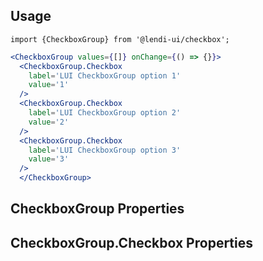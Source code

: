 
## Usage

```
import {CheckboxGroup} from '@lendi-ui/checkbox';
```

```jsx
<CheckboxGroup values={[]} onChange={() => {}}>
  <CheckboxGroup.Checkbox
    label='LUI CheckboxGroup option 1'
    value='1'
  />
  <CheckboxGroup.Checkbox
    label='LUI CheckboxGroup option 2'
    value='2'
  />
  <CheckboxGroup.Checkbox
    label='LUI CheckboxGroup option 3'
    value='3'
  />
  </CheckboxGroup>      
```

## CheckboxGroup Properties

<PropTable>
  <PropTable.Entry name="className" defaultValue=""type="string" description="External classname to override style of the component"/>
  <PropTable.Entry name="direction" type='{"row" | "column"}' defaultValue="column" description="CheckboxGroup display direction"/>
  <PropTable.Entry name="isBoxed" type="boolean" defaultValue={false} description="Whether CheckboxGroup all items are wrapped by box"/>
  <PropTable.Entry name="isDisabled" type="boolean" defaultValue={false} description="Whether CheckboxGroup all items are disabled"/>
  <PropTable.Entry name="onChange" required type="(event: React.ChangeEvent<HTMLInputElement>) => void" description="Checkbox onChange function"/>
  <PropTable.Entry name="values" required type="string[]" description="An array that all selected Checkbox value set"/>
</PropTable>


## CheckboxGroup.Checkbox Properties

<PropTable>
  <PropTable.Entry name="isDisabled" type="boolean" defaultValue={false} description="Whether Checkbox is unclickable"/>
  <PropTable.Entry name="label" type="string" description="Checkbox display label"/>
  <PropTable.Entry name="value" required type="string" description="Checkbox value"/>
</PropTable>
